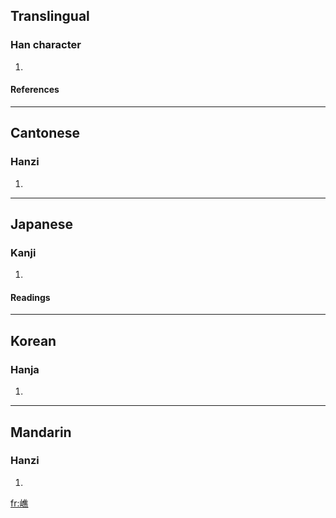 ==Translingual==
===Han character===
{{Han char|rn=46|rad=山|as=12|sn=15|four=2073<sub>1</sub>|canj=山人土火 (UOGF)}}
# {{defn|Han|sort=山12}}
====References====
{{Han ref|kx=0319.350|dkj=08467|dj=0619.390|hdz=10798.050|uh=5D95|ud=23957|bh=E568|bd=58728}}
----
==Cantonese==
===Hanzi===
{{yue-hanzi|jyut=|y=jiu1}}
# {{defn|Cantonese}}
----
==Japanese==
===Kanji===
{{ja-kanji|grade=|rs=山12}}
# {{defn|Japanese}} 
====Readings====
{{ja-readings|on=[[せう]] (seu), [[ぜう]] (zeu), [[しょう]] (shō), [[じょう]] (jō)|kun=}}
----
==Korean==
===Hanja===
{{ko-hanja|hangeul=초|rv=cho|mr=ch'o}}
# {{defn|Korean}}
----
==Mandarin==
===Hanzi===
{{cmn-hanzi|pin=[[jiāo]] ([[jiao1]])|wg=chiao<sup>1</sup>}}
# {{defn|Mandarin}}

[[fr:嶕]]